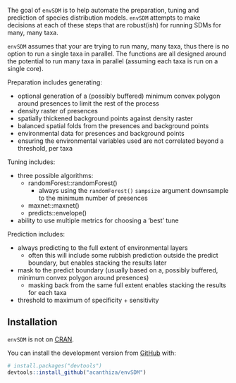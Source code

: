 The goal of `envSDM` is to help automate the preparation, tuning and prediction
of species distribution models. `envSDM` attempts to make decisions at each of
these steps that are robust(ish) for running SDMs for many, many taxa.

`envSDM` assumes that your are trying to run many, many taxa, thus there is no
option to run a single taxa in parallel. The functions are all designed around
the potential to run many taxa in parallel (assuming each taxa is run on a
single core).

Preparation includes generating:

* optional generation of a (possibly buffered) minimum convex polygon around
presences to limit the rest of the process
* density raster of presences
* spatially thickened background points against density raster
* balanced spatial folds from the presences and background points
* environmental data for presences and background points
* ensuring the environmental variables used are not correlated beyond a
threshold, per taxa

Tuning includes:

* three possible algorithms:
    + randomForest::randomForest()
        + always using the `randomForest()` `sampsize` argument downsample to
        the minimum number of presences
    + maxnet::maxnet()
    + predicts::envelope()
* ability to use multiple metrics for choosing a 'best' tune

Prediction includes:

* always predicting to the full extent of environmental layers
    + often this will include some rubbish prediction outside the predict
    boundary, but enables stacking the results later
* mask to the predict boundary (usually based on a, possibly buffered, minimum
convex polygon around presences)
    + masking back from the same full extent enables stacking the results for
    each taxa
* threshold to maximum of specificity + sensitivity

## Installation

`envSDM` is not on [CRAN](https://CRAN.R-project.org).

You can install the development version from [GitHub](https://github.com/) with:

``` r
# install.packages("devtools")
devtools::install_github("acanthiza/envSDM")
```
